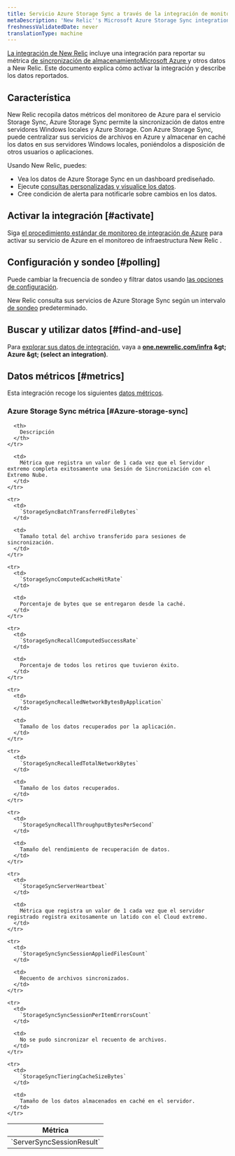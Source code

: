 ```yaml
---
title: Servicio Azure Storage Sync a través de la integración de monitoreo de Azure
metaDescription: 'New Relic''s Microsoft Azure Storage Sync integration: what data it reports and how to enable it.'
freshnessValidatedDate: never
translationType: machine
---
```


[La integración de New Relic](/docs/infrastructure/introduction-infra-monitoring) incluye una integración para reportar su métrica [de sincronización de almacenamientoMicrosoft Azure ](https://azure.microsoft.com/en-us/services/storagesync/)y otros datos a New Relic. Este documento explica cómo activar la integración y describe los datos reportados.

## Característica

New Relic recopila datos métricos del monitoreo de Azure para el servicio Storage Sync, Azure Storage Sync permite la sincronización de datos entre servidores Windows locales y Azure Storage. Con Azure Storage Sync, puede centralizar sus servicios de archivos en Azure y almacenar en caché los datos en sus servidores Windows locales, poniéndolos a disposición de otros usuarios o aplicaciones.

Usando New Relic, puedes:

* Vea los datos de Azure Storage Sync en un dashboard prediseñado.
* Ejecute [consultas personalizadas y visualice los datos](/docs/infrastructure/integrations-getting-started/getting-started/use-integration-data-new-relic-insights).
* Cree condición de alerta para notificarle sobre cambios en los datos.

## Activar la integración [#activate]

Siga [el procedimiento estándar de monitoreo de integración de Azure](/docs/infrastructure/microsoft-azure-integrations/azure-integrations-list/azure-monitor) para activar su servicio de Azure en el monitoreo de infraestructura New Relic .

## Configuración y sondeo [#polling]

Puede cambiar la frecuencia de sondeo y filtrar datos usando [las opciones de configuración](/docs/infrastructure/microsoft-azure-integrations/azure-integrations-list/azure-monitor/#settings).

New Relic consulta sus servicios de Azure Storage Sync según un intervalo [de sondeo](/docs/infrastructure/microsoft-azure-integrations/azure-integrations-list/azure-monitor/#settings) predeterminado.

## Buscar y utilizar datos [#find-and-use]

Para [explorar sus datos de integración](/docs/infrastructure/integrations/find-use-infrastructure-integration-data), vaya a <DNT>**[one.newrelic.com/infra](https://one.newrelic.com/infra) &amp;gt; Azure &amp;gt; (select an integration)**</DNT>.

## Datos métricos [#metrics]

Esta integración recoge los siguientes [datos métricos](/docs/infrastructure/integrations-getting-started/getting-started/understand-integration-data-data-types#metric).

### Azure Storage Sync métrica [#Azure-storage-sync]

<table>
  <thead>
    <tr>
      <th style={{ width: "300px" }}>
        Métrica
      </th>

      <th>
        Descripción
      </th>
    </tr>
  </thead>

  <tbody>
    <tr>
      <td>
        `ServerSyncSessionResult`
      </td>

      <td>
        Métrica que registra un valor de 1 cada vez que el Servidor extremo completa exitosamente una Sesión de Sincronización con el Extremo Nube.
      </td>
    </tr>

    <tr>
      <td>
        `StorageSyncBatchTransferredFileBytes`
      </td>

      <td>
        Tamaño total del archivo transferido para sesiones de sincronización.
      </td>
    </tr>

    <tr>
      <td>
        `StorageSyncComputedCacheHitRate`
      </td>

      <td>
        Porcentaje de bytes que se entregaron desde la caché.
      </td>
    </tr>

    <tr>
      <td>
        `StorageSyncRecallComputedSuccessRate`
      </td>

      <td>
        Porcentaje de todos los retiros que tuvieron éxito.
      </td>
    </tr>

    <tr>
      <td>
        `StorageSyncRecalledNetworkBytesByApplication`
      </td>

      <td>
        Tamaño de los datos recuperados por la aplicación.
      </td>
    </tr>

    <tr>
      <td>
        `StorageSyncRecalledTotalNetworkBytes`
      </td>

      <td>
        Tamaño de los datos recuperados.
      </td>
    </tr>

    <tr>
      <td>
        `StorageSyncRecallThroughputBytesPerSecond`
      </td>

      <td>
        Tamaño del rendimiento de recuperación de datos.
      </td>
    </tr>

    <tr>
      <td>
        `StorageSyncServerHeartbeat`
      </td>

      <td>
        Métrica que registra un valor de 1 cada vez que el servidor registrado registra exitosamente un latido con el Cloud extremo.
      </td>
    </tr>

    <tr>
      <td>
        `StorageSyncSyncSessionAppliedFilesCount`
      </td>

      <td>
        Recuento de archivos sincronizados.
      </td>
    </tr>

    <tr>
      <td>
        `StorageSyncSyncSessionPerItemErrorsCount`
      </td>

      <td>
        No se pudo sincronizar el recuento de archivos.
      </td>
    </tr>

    <tr>
      <td>
        `StorageSyncTieringCacheSizeBytes`
      </td>

      <td>
        Tamaño de los datos almacenados en caché en el servidor.
      </td>
    </tr>
  </tbody>
</table>
